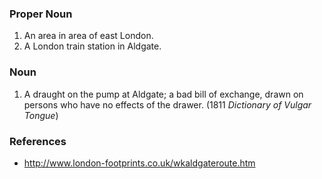 ===Proper Noun===
# An area in area of east London.
# A London train station in Aldgate.

===Noun===
# {{vulgar}} A draught on the pump at Aldgate; a bad bill of exchange, drawn on persons who have no effects of the drawer. (1811 ''Dictionary of Vulgar Tongue'')

===References===
* http://www.london-footprints.co.uk/wkaldgateroute.htm